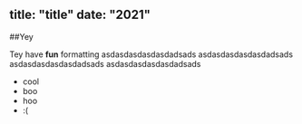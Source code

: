 title: "title"
date: "2021"
---

##Yey

Tey have **fun** formatting
asdasdasdasdasdadsads
asdasdasdasdasdadsads
asdasdasdasdasdadsads
asdasdasdasdasdadsads

* cool
* boo
* hoo
* :(